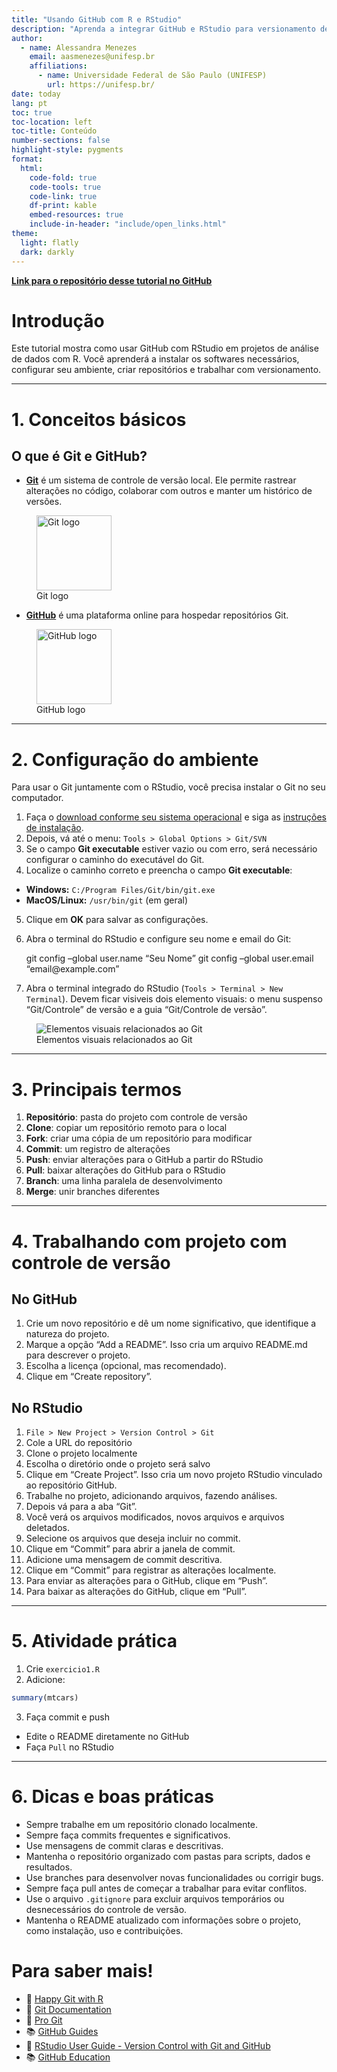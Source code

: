 ```yaml
---
title: "Usando GitHub com R e RStudio"
description: "Aprenda a integrar GitHub e RStudio para versionamento de projetos de análise de dados."
author:
  - name: Alessandra Menezes
    email: aasmenezes@unifesp.br
    affiliations:
      - name: Universidade Federal de São Paulo (UNIFESP) 
        url: https://unifesp.br/
date: today
lang: pt
toc: true
toc-location: left
toc-title: Conteúdo
number-sections: false
highlight-style: pygments
format: 
  html:
    code-fold: true
    code-tools: true
    code-link: true
    df-print: kable
    embed-resources: true
    include-in-header: "include/open_links.html"
theme:
  light: flatly
  dark: darkly
---
```


[**Link para o repositório desse tutorial no GitHub**](https://github.com/AASMenezes/aula_github_basico)

# Introdução

Este tutorial mostra como usar GitHub com RStudio em projetos de análise de dados com R. Você aprenderá a instalar os softwares necessários, configurar seu ambiente, criar repositórios e trabalhar com versionamento.

------------------------------------------------------------------------

# 1. Conceitos básicos

## O que é Git e GitHub?

- [**Git**](https://git-scm.com/) é um sistema de controle de versão local. Ele permite rastrear alterações no código, colaborar com outros e manter um histórico de versões.

![Git logo](https://git-scm.com/images/logos/downloads/Git-Icon-1788C.png){fig-align="center" width=120}

-   [**GitHub**](https://github.com/) é uma plataforma online para hospedar repositórios Git.

![GitHub logo](https://github.githubassets.com/images/modules/logos_page/GitHub-Mark.png){fig-align="center" width=120}

------------------------------------------------------------------------

# 2. Configuração do ambiente

Para usar o Git juntamente com o RStudio, você precisa instalar o Git no seu computador. 

1. Faça o [download conforme seu sistema operacional](https://git-scm.com/downloads) e siga as [instruções de instalação](https://git-scm.com/book/en/v2/Getting-Started-Installing-Git).
2. Depois, vá até o menu: `Tools > Global Options > Git/SVN`
3. Se o campo **Git executable** estiver vazio ou com erro, será necessário configurar o caminho do executável do Git.
4. Localize o caminho correto e preencha o campo **Git executable**:
  - **Windows:** `C:/Program Files/Git/bin/git.exe`
  - **MacOS/Linux:** `/usr/bin/git` (em geral)
5. Clique em **OK** para salvar as configurações.
6. Abra o terminal do RStudio e configure seu nome e email do Git:

    git config --global user.name "Seu Nome"
    git config --global user.email "email@example.com"

6. Abra o terminal integrado do RStudio (`Tools > Terminal > New Terminal`). Devem ficar visiveis dois elemento visuais: o menu suspenso "Git/Controle" de versão e a guia "Git/Controle de versão".

![Elementos visuais relacionados ao Git](https://docs.posit.co/ide/user/ide/guide/tools/images/rstudio-vcs-pane-labeled.png){fig-align="center"}

------------------------------------------------------------------------

# 3. Principais termos

1. **Repositório**: pasta do projeto com controle de versão
2. **Clone**: copiar um repositório remoto para o local
3. **Fork**: criar uma cópia de um repositório para modificar
4. **Commit**: um registro de alterações
5. **Push**: enviar alterações para o GitHub a partir do RStudio
6. **Pull**: baixar alterações do GitHub para o RStudio
7. **Branch**: uma linha paralela de desenvolvimento
8. **Merge**: unir branches diferentes

------------------------------------------------------------------------

# 4. Trabalhando com projeto com controle de versão

## No GitHub

1. Crie um novo repositório e dê um nome significativo, que identifique a natureza do projeto.
2. Marque a opção "Add a README". Isso cria um arquivo README.md para descrever o projeto.
3. Escolha a licença (opcional, mas recomendado).
4. Clique em "Create repository".

## No RStudio

1. `File > New Project > Version Control > Git`
2. Cole a URL do repositório
3. Clone o projeto localmente
4. Escolha o diretório onde o projeto será salvo
5. Clique em "Create Project". Isso cria um novo projeto RStudio vinculado ao repositório GitHub.
6. Trabalhe no projeto, adicionando arquivos, fazendo análises.
7. Depois vá para a aba "Git".
8. Você verá os arquivos modificados, novos arquivos e arquivos deletados.
9. Selecione os arquivos que deseja incluir no commit.
10. Clique em "Commit" para abrir a janela de commit.
11. Adicione uma mensagem de commit descritiva.
12. Clique em "Commit" para registrar as alterações localmente.
13. Para enviar as alterações para o GitHub, clique em "Push".
14. Para baixar as alterações do GitHub, clique em "Pull".

------------------------------------------------------------------------

# 5. Atividade prática

1.  Crie `exercicio1.R`
2.  Adicione:

``` r
summary(mtcars)
```

3.  Faça commit e push
-   Edite o README diretamente no GitHub
-   Faça `Pull` no RStudio

------------------------------------------------------------------------

# 6. Dicas e boas práticas

-   Sempre trabalhe em um repositório clonado localmente.
-   Sempre faça commits frequentes e significativos.
-   Use mensagens de commit claras e descritivas.
-   Mantenha o repositório organizado com pastas para scripts, dados e resultados.
-   Use branches para desenvolver novas funcionalidades ou corrigir bugs.
-   Sempre faça pull antes de começar a trabalhar para evitar conflitos.
-   Use o arquivo `.gitignore` para excluir arquivos temporários ou desnecessários do controle de versão.
-   Mantenha o README atualizado com informações sobre o projeto, como instalação, uso e contribuições.

# Para saber mais!

-  📘 [Happy Git with R](https://happygitwithr.com/)
-  🧰 [Git Documentation](https://git-scm.com/doc)
-  📖 [Pro Git](https://git-scm.com/book/en/v2)
-  📚 [GitHub Guides](https://guides.github.com/)
-  🧰 [RStudio User Guide - Version Control with Git and GitHub](https://docs.posit.co/ide/user/ide/guide/tools/version-control.html)
- 📚 [GitHub Education](https://github.com/education)
